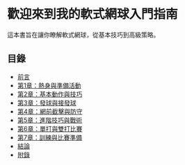 # 歡迎來到我的軟式網球入門指南

這本書旨在讓你瞭解軟式網球，從基本技巧到高級策略。

## 目錄

- [前言](/Preface)
- [第1章：熱身與準備活動](/Chapter1-WarmUpAndPreparation)
- [第2章：基本動作與技巧](/Chapter2-BasicTechniques)
- [第3章：發球與接發球](/Chapter3-ServingAndReceiving)
- [第4章：網前截擊與防守](/Chapter4-VolleyAndDefense)
- [第5章：進階技巧與戰術](/Chapter5-AdvancedTechniquesAndTactics)
- [第6章：單打與雙打比賽](/Chapter6-SinglesAndDoublesPlay)
- [第7章：訓練與比賽準備](/Chapter7-TrainingAndMatchPreparation)
- [結論](/Conclusion)
- [附錄](/Appendix)
